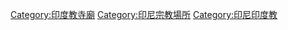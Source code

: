 {{Commonscat|Hindu temples in Indonesia}}

[[Category:印度教寺廟|Category:印度教寺廟]]
[[Category:印尼宗教場所|Category:印尼宗教場所]]
[[Category:印尼印度教|Category:印尼印度教]]